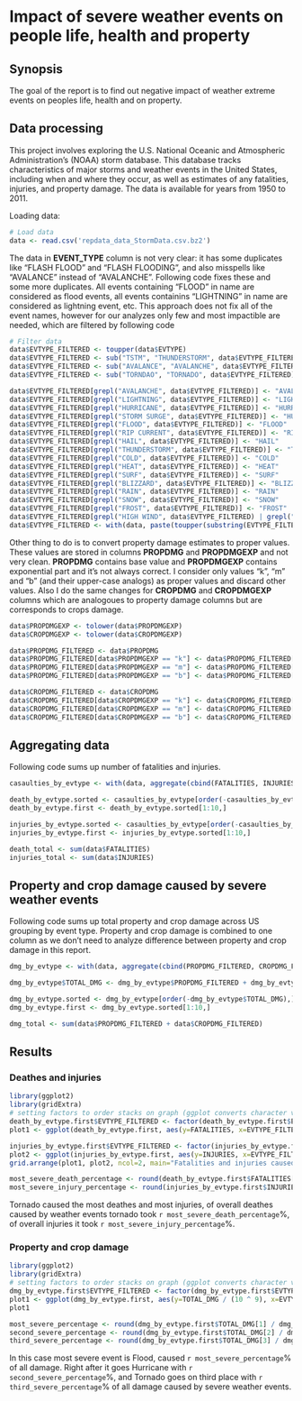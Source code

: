 # Impact of severe weather events on people life, health and property

## Synopsis

The goal of the report is to find out negative impact of weather extreme events on peoples life, health and on property.

## Data processing

This project involves exploring the U.S. National Oceanic and Atmospheric Administration's (NOAA) storm database. This database tracks characteristics of major storms and weather events in the United States, including when and where they occur, as well as estimates of any fatalities, injuries, and property damage. The data is available for years from 1950 to 2011.

Loading data:

```r
# Load data
data <- read.csv('repdata_data_StormData.csv.bz2')
```

The data in **EVENT_TYPE** column is not very clear: it has some duplicates like "FLASH FLOOD" and "FLASH FLOODING", and also misspells like "AVALANCE" instead of "AVALANCHE". Following code fixes these and some more duplicates. All events containing "FLOOD" in name are considered as flood events, all events containins "LIGHTNING" in name are considered as lightning event, etc. This approach does not fix all of the event names, however for our analyzes only few and most impactible are needed, which are filtered by following code

```r
# Filter data
data$EVTYPE_FILTERED <- toupper(data$EVTYPE)
data$EVTYPE_FILTERED <- sub("TSTM", "THUNDERSTORM", data$EVTYPE_FILTERED)
data$EVTYPE_FILTERED <- sub("AVALANCE", "AVALANCHE", data$EVTYPE_FILTERED)
data$EVTYPE_FILTERED <- sub("TORNDAO", "TORNADO", data$EVTYPE_FILTERED)

data$EVTYPE_FILTERED[grepl("AVALANCHE", data$EVTYPE_FILTERED)] <- "AVALANCHE"
data$EVTYPE_FILTERED[grepl("LIGHTNING", data$EVTYPE_FILTERED)] <- "LIGHTNING"
data$EVTYPE_FILTERED[grepl("HURRICANE", data$EVTYPE_FILTERED)] <- "HURRICANE"
data$EVTYPE_FILTERED[grepl("STORM SURGE", data$EVTYPE_FILTERED)] <- "HURRICANE"
data$EVTYPE_FILTERED[grepl("FLOOD", data$EVTYPE_FILTERED)] <- "FLOOD"
data$EVTYPE_FILTERED[grepl("RIP CURRENT", data$EVTYPE_FILTERED)] <- "RIP CURRENT"
data$EVTYPE_FILTERED[grepl("HAIL", data$EVTYPE_FILTERED)] <- "HAIL"
data$EVTYPE_FILTERED[grepl("THUNDERSTORM", data$EVTYPE_FILTERED)] <- "THUNDERSTORM"
data$EVTYPE_FILTERED[grepl("COLD", data$EVTYPE_FILTERED)] <- "COLD"
data$EVTYPE_FILTERED[grepl("HEAT", data$EVTYPE_FILTERED)] <- "HEAT"
data$EVTYPE_FILTERED[grepl("SURF", data$EVTYPE_FILTERED)] <- "SURF"
data$EVTYPE_FILTERED[grepl("BLIZZARD", data$EVTYPE_FILTERED)] <- "BLIZZARD"
data$EVTYPE_FILTERED[grepl("RAIN", data$EVTYPE_FILTERED)] <- "RAIN"
data$EVTYPE_FILTERED[grepl("SNOW", data$EVTYPE_FILTERED)] <- "SNOW"
data$EVTYPE_FILTERED[grepl("FROST", data$EVTYPE_FILTERED)] <- "FROST"
data$EVTYPE_FILTERED[grepl("HIGH WIND", data$EVTYPE_FILTERED) | grepl("STRONG WIND", data$EVTYPE_FILTERED)] <- "HIGH WIND"
data$EVTYPE_FILTERED <- with(data, paste(toupper(substring(EVTYPE_FILTERED, 1, 1)), tolower(substring(EVTYPE_FILTERED, 2)), sep=''))
```

Other thing to do is to convert property damage estimates to proper values. These values are stored in columns **PROPDMG** and **PROPDMGEXP** and not very clean. **PROPDMG** contains base value and **PROPDMGEXP** contains exponential part and it's not always correct. I consider only values "k", "m" and "b" (and their upper-case analogs) as proper values and discard other values. Also I do the same changes for **CROPDMG** and **CROPDMGEXP** columns which are analogoues to property damage columns but are corresponds to crops damage.

```r
data$PROPDMGEXP <- tolower(data$PROPDMGEXP)
data$CROPDMGEXP <- tolower(data$CROPDMGEXP)

data$PROPDMG_FILTERED <- data$PROPDMG
data$PROPDMG_FILTERED[data$PROPDMGEXP == "k"] <- data$PROPDMG_FILTERED[data$PROPDMGEXP == "k"] * 1000
data$PROPDMG_FILTERED[data$PROPDMGEXP == "m"] <- data$PROPDMG_FILTERED[data$PROPDMGEXP == "m"] * 1000000
data$PROPDMG_FILTERED[data$PROPDMGEXP == "b"] <- data$PROPDMG_FILTERED[data$PROPDMGEXP == "b"] * 1000000000

data$CROPDMG_FILTERED <- data$CROPDMG
data$CROPDMG_FILTERED[data$CROPDMGEXP == "k"] <- data$CROPDMG_FILTERED[data$CROPDMGEXP == "k"] * 1000
data$CROPDMG_FILTERED[data$CROPDMGEXP == "m"] <- data$CROPDMG_FILTERED[data$CROPDMGEXP == "m"] * 1000000
data$CROPDMG_FILTERED[data$CROPDMGEXP == "b"] <- data$CROPDMG_FILTERED[data$CROPDMGEXP == "b"] * 1000000000
```

## Aggregating data

Following code sums up number of fatalities and injuries.

```r
casaulties_by_evtype <- with(data, aggregate(cbind(FATALITIES, INJURIES) ~ EVTYPE_FILTERED, FUN=sum))

death_by_evtype.sorted <- casaulties_by_evtype[order(-casaulties_by_evtype$FATALITIES),]
death_by_evtype.first <- death_by_evtype.sorted[1:10,]

injuries_by_evtype.sorted <- casaulties_by_evtype[order(-casaulties_by_evtype$INJURIES),]
injuries_by_evtype.first <- injuries_by_evtype.sorted[1:10,]

death_total <- sum(data$FATALITIES)
injuries_total <- sum(data$INJURIES)
```

## Property and crop damage caused by severe weather events

Following code sums up total property and crop damage across US grouping by event type. Property and crop damage is combined to one column as we don't need to analyze difference between property and crop damage in this report.

```r
dmg_by_evtype <- with(data, aggregate(cbind(PROPDMG_FILTERED, CROPDMG_FILTERED) ~ EVTYPE_FILTERED, FUN=sum))

dmg_by_evtype$TOTAL_DMG <- dmg_by_evtype$PROPDMG_FILTERED + dmg_by_evtype$CROPDMG_FILTERED

dmg_by_evtype.sorted <- dmg_by_evtype[order(-dmg_by_evtype$TOTAL_DMG),]
dmg_by_evtype.first <- dmg_by_evtype.sorted[1:10,]

dmg_total <- sum(data$PROPDMG_FILTERED + data$CROPDMG_FILTERED)
```

## Results

### Deathes and injuries

```r
library(ggplot2)
library(gridExtra)
# setting factors to order stacks on graph (ggplot converts character variables to factors and sorts by factor levels, which is by default alphabeticall)
death_by_evtype.first$EVTYPE_FILTERED <- factor(death_by_evtype.first$EVTYPE_FILTERED, levels=rev(death_by_evtype.first$EVTYPE_FILTERED))
plot1 <- ggplot(death_by_evtype.first, aes(y=FATALITIES, x=EVTYPE_FILTERED)) + geom_bar(stat="identity", fill="brown") + ylab("Fatalities") + xlab("") + coord_flip() + theme_bw()

injuries_by_evtype.first$EVTYPE_FILTERED <- factor(injuries_by_evtype.first$EVTYPE_FILTERED, levels=rev(injuries_by_evtype.first$EVTYPE_FILTERED))
plot2 <- ggplot(injuries_by_evtype.first, aes(y=INJURIES, x=EVTYPE_FILTERED)) + geom_bar(stat="identity", fill="dark green") + ylab("Injuries") + xlab("") + coord_flip() + theme_bw()
grid.arrange(plot1, plot2, ncol=2, main="Fatalities and injuries caused by severe weather events in US")

most_severe_death_percentage <- round(death_by_evtype.first$FATALITIES[1] / death_total * 100)
most_severe_injury_percentage <- round(injuries_by_evtype.first$INJURIES[1] / injuries_total * 100)
```

Tornado caused the most deathes and most injuries, of overall deathes caused by weather events tornado took ```r most_severe_death_percentage```%, of overall injuries it took ```r most_severe_injury_percentage```%.

### Property and crop damage

```r
library(ggplot2)
library(gridExtra)
# setting factors to order stacks on graph (ggplot converts character variables to factors and sorts by factor levels, which is by default alphabeticall)
dmg_by_evtype.first$EVTYPE_FILTERED <- factor(dmg_by_evtype.first$EVTYPE_FILTERED, levels=rev(dmg_by_evtype.first$EVTYPE_FILTERED))
plot1 <- ggplot(dmg_by_evtype.first, aes(y=TOTAL_DMG / (10 ^ 9), x=EVTYPE_FILTERED)) + geom_bar(stat="identity", fill="brown") + ylab("Property and crop damage (in billions of dollars)") + xlab("") + ggtitle("Economics damage caused by severe weather events in US") + coord_flip() + theme_bw()
plot1

most_severe_percentage <- round(dmg_by_evtype.first$TOTAL_DMG[1] / dmg_total * 100)
second_severe_percentage <- round(dmg_by_evtype.first$TOTAL_DMG[2] / dmg_total * 100)
third_severe_percentage <- round(dmg_by_evtype.first$TOTAL_DMG[3] / dmg_total * 100)
```

In this case most severe event is Flood, caused ```r most_severe_percentage```% of all damage. Right after it goes Hurricane with ```r second_severe_percentage```%, and Tornado goes on third place with ```r third_severe_percentage```% of all damage caused by severe weather events.
